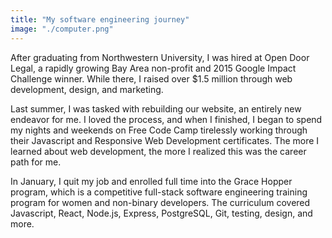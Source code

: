 ```yaml
---
title: "My software engineering journey"
image: "./computer.png"
---
```



After graduating from Northwestern University, I was hired at Open Door Legal, a rapidly growing Bay Area non-profit and 2015 Google Impact Challenge winner. While there, I raised over $1.5 million through web development, design, and marketing. 

Last summer, I was tasked with rebuilding our website, an entirely new endeavor for me. I loved the process, and when I finished, I began to spend my nights and weekends on Free Code Camp tirelessly working through their Javascript and Responsive Web Development certificates. The more I learned about web development, the more I realized this was the career path for me. 

In January, I quit my job and enrolled full time into the Grace Hopper program, which is a competitive full-stack software engineering training program for women and non-binary developers. The curriculum covered Javascript, React, Node.js, Express, PostgreSQL, Git, testing, design, and more. 